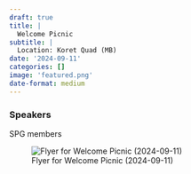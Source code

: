 ```yaml
---
draft: true 
title: |
  Welcome Picnic
subtitle: |
  Location: Koret Quad (MB)
date: '2024-09-11'
categories: []
image: 'featured.png'
date-format: medium 
---
```



### Speakers  
SPG members


![Flyer for Welcome Picnic (2024-09-11)](featured.png){.lightbox}
